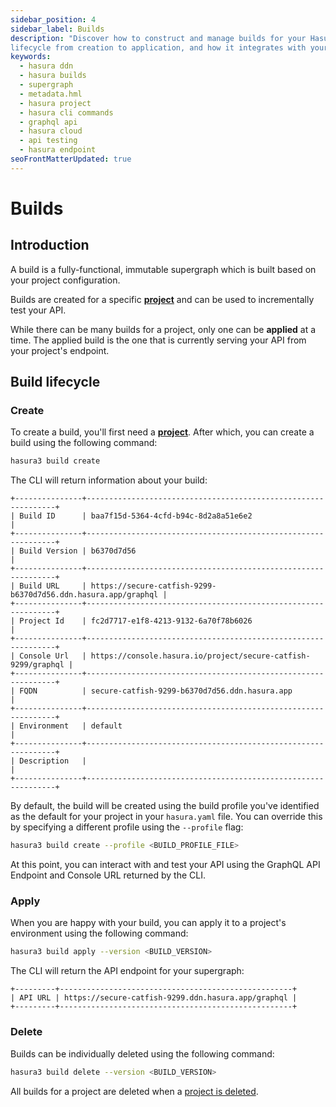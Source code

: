 ```yaml
---
sidebar_position: 4
sidebar_label: Builds
description: "Discover how to construct and manage builds for your Hasura project using Hasura DDN. Understand the build
lifecycle from creation to application, and how it integrates with your `metadata.hml` file."
keywords:
  - hasura ddn
  - hasura builds
  - supergraph
  - metadata.hml
  - hasura project
  - hasura cli commands
  - graphql api
  - hasura cloud
  - api testing
  - hasura endpoint
seoFrontMatterUpdated: true
---
```


# Builds

## Introduction

A build is a fully-functional, immutable supergraph which is built based on your project configuration.

Builds are created for a specific [**project**](/ci-cd/projects.mdx) and can be used to incrementally test your API.

While there can be many builds for a project, only one can be **applied** at a time. The applied build is the one that
is currently serving your API from your project's endpoint.

## Build lifecycle

### Create

To create a build, you'll first need a [**project**](/ci-cd/projects.mdx). After which, you can create a build using the
following command:

```bash
hasura3 build create
```

The CLI will return information about your build:

```text
+---------------+---------------------------------------------------------------+
| Build ID      | baa7f15d-5364-4cfd-b94c-8d2a8a51e6e2                          |
+---------------+---------------------------------------------------------------+
| Build Version | b6370d7d56                                                    |
+---------------+---------------------------------------------------------------+
| Build URL     | https://secure-catfish-9299-b6370d7d56.ddn.hasura.app/graphql |
+---------------+---------------------------------------------------------------+
| Project Id    | fc2d7717-e1f8-4213-9132-6a70f78b6026                          |
+---------------+---------------------------------------------------------------+
| Console Url   | https://console.hasura.io/project/secure-catfish-9299/graphql |
+---------------+---------------------------------------------------------------+
| FQDN          | secure-catfish-9299-b6370d7d56.ddn.hasura.app                 |
+---------------+---------------------------------------------------------------+
| Environment   | default                                                       |
+---------------+---------------------------------------------------------------+
| Description   |                                                               |
+---------------+---------------------------------------------------------------+
```

By default, the build will be created using the build profile you've identified as the default for your project in your
`hasura.yaml` file. You can override this by specifying a different profile using the `--profile` flag:

```bash
hasura3 build create --profile <BUILD_PROFILE_FILE>
```

At this point, you can interact with and test your API using the GraphQL API Endpoint and Console URL returned by the
CLI.

### Apply

When you are happy with your build, you can apply it to a project's environment using the following command:

```bash
hasura3 build apply --version <BUILD_VERSION>
```

The CLI will return the API endpoint for your supergraph:

```text
+---------+----------------------------------------------------+
| API URL | https://secure-catfish-9299.ddn.hasura.app/graphql |
+---------+----------------------------------------------------+
```

### Delete

Builds can be individually deleted using the following command:

```bash
hasura3 build delete --version <BUILD_VERSION>
```

All builds for a project are deleted when a [project is deleted](/ci-cd/projects.mdx/#delete).
